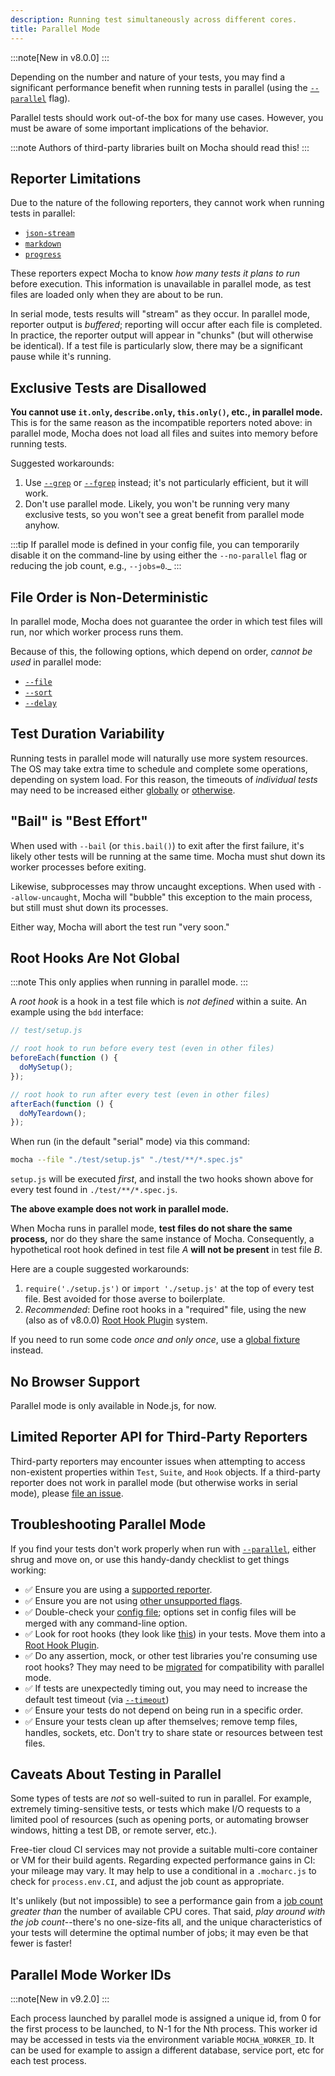 ```yaml
---
description: Running test simultaneously across different cores.
title: Parallel Mode
---
```


:::note[New in v8.0.0]
:::

Depending on the number and nature of your tests, you may find a significant performance benefit when running tests in parallel (using the [`--parallel`](../running/cli#--parallel--p) flag).

Parallel tests should work out-of-the box for many use cases.
However, you must be aware of some important implications of the behavior.

:::note
Authors of third-party libraries built on Mocha should read this!
:::

## Reporter Limitations

Due to the nature of the following reporters, they cannot work when running tests in parallel:

- [`json-stream`](../reporters/json-stream)
- [`markdown`](../reporters/markdown)
- [`progress`](../reporters/progress)

These reporters expect Mocha to know _how many tests it plans to run_ before execution.
This information is unavailable in parallel mode, as test files are loaded only when they are about to be run.

In serial mode, tests results will "stream" as they occur.
In parallel mode, reporter output is _buffered_; reporting will occur after each file is completed.
In practice, the reporter output will appear in "chunks" (but will otherwise be identical).
If a test file is particularly slow, there may be a significant pause while it's running.

## Exclusive Tests are Disallowed

**You cannot use `it.only`, `describe.only`, `this.only()`, etc., in parallel mode.**
This is for the same reason as the incompatible reporters noted above: in parallel mode, Mocha does not load all files and suites into memory before running tests.

Suggested workarounds:

1. Use [`--grep`](../running/cli#--grep-regexp--g-regexp) or [`--fgrep`](../running/cli#--fgrep-string--f-string) instead; it's not particularly efficient, but it will work.
1. Don't use parallel mode.
   Likely, you won't be running very many exclusive tests, so you won't see a great benefit from parallel mode anyhow.

:::tip
If parallel mode is defined in your config file, you can temporarily disable it on the command-line by using either the `--no-parallel` flag or reducing the job count, e.g., `--jobs=0`.\_
:::

## File Order is Non-Deterministic

In parallel mode, Mocha does not guarantee the order in which test files will run, nor which worker process runs them.

Because of this, the following options, which depend on order, _cannot be used_ in parallel mode:

- [`--file`](../running/cli#--file-file)
- [`--sort`](../running/cli#--sort--s)
- [`--delay`](../running/cli#--delay)

## Test Duration Variability

Running tests in parallel mode will naturally use more system resources.
The OS may take extra time to schedule and complete some operations, depending on system load.
For this reason, the timeouts of _individual tests_ may need to be increased either [globally](../running/cli#--timeout-ms--t-ms) or [otherwise](./timeouts).

## "Bail" is "Best Effort"

When used with `--bail` (or `this.bail()`) to exit after the first failure, it's likely other tests will be running at the same time.
Mocha must shut down its worker processes before exiting.

Likewise, subprocesses may throw uncaught exceptions.
When used with `--allow-uncaught`, Mocha will "bubble" this exception to the main process, but still must shut down its processes.

Either way, Mocha will abort the test run "very soon."

## Root Hooks Are Not Global

:::note
This only applies when running in parallel mode.
:::

A _root hook_ is a hook in a test file which is _not defined_ within a suite.
An example using the `bdd` interface:

```js
// test/setup.js

// root hook to run before every test (even in other files)
beforeEach(function () {
  doMySetup();
});

// root hook to run after every test (even in other files)
afterEach(function () {
  doMyTeardown();
});
```

When run (in the default "serial" mode) via this command:

```bash
mocha --file "./test/setup.js" "./test/**/*.spec.js"
```

`setup.js` will be executed _first_, and install the two hooks shown above for every test found in `./test/**/*.spec.js`.

**The above example does not work in parallel mode.**

When Mocha runs in parallel mode, **test files do not share the same process,** nor do they share the same instance of Mocha.
Consequently, a hypothetical root hook defined in test file _A_ **will not be present** in test file _B_.

Here are a couple suggested workarounds:

1. `require('./setup.js')` or `import './setup.js'` at the top of every test file.
   Best avoided for those averse to boilerplate.
1. _Recommended_: Define root hooks in a "required" file, using the new (also as
   of v8.0.0) [Root Hook Plugin](./root-hook-plugins) system.

If you need to run some code _once and only once_, use a [global fixture](./global-fixtures) instead.

## No Browser Support

Parallel mode is only available in Node.js, for now.

## Limited Reporter API for Third-Party Reporters

Third-party reporters may encounter issues when attempting to access non-existent properties within `Test`, `Suite`, and `Hook` objects.
If a third-party reporter does not work in parallel mode (but otherwise works in serial mode), please [file an issue](https://github.com/mochajs/mocha/issues/new).

## Troubleshooting Parallel Mode

If you find your tests don't work properly when run with [`--parallel`](../running/cli#--parallel--p), either shrug and move on, or use this handy-dandy checklist to get things working:

- ✅ Ensure you are using a [supported reporter](#reporter-limitations).
- ✅ Ensure you are not using [other unsupported flags](#file-order-is-non-deterministic).
- ✅ Double-check your [config file](../running/configuring); options set in config files will be merged with any command-line option.
- ✅ Look for root hooks (they look like [this](#root-hooks-are-not-global)) in your tests.
  Move them into a [Root Hook Plugin](./root-hook-plugins).
- ✅ Do any assertion, mock, or other test libraries you're consuming use root hooks? They may need to be [migrated](#migrating-a-library-to-use-root-hook-plugins) for compatibility with parallel mode.
- ✅ If tests are unexpectedly timing out, you may need to increase the default test timeout (via [`--timeout`](../running/cli#--timeout-ms--t-ms))
- ✅ Ensure your tests do not depend on being run in a specific order.
- ✅ Ensure your tests clean up after themselves; remove temp files, handles, sockets, etc.
  Don't try to share state or resources between test files.

## Caveats About Testing in Parallel

Some types of tests are _not_ so well-suited to run in parallel.
For example, extremely timing-sensitive tests, or tests which make I/O requests to a limited pool of resources (such as opening ports, or automating browser windows, hitting a test DB, or remote server, etc.).

Free-tier cloud CI services may not provide a suitable multi-core container or VM for their build agents.
Regarding expected performance gains in CI: your mileage may vary.
It may help to use a conditional in a `.mocharc.js` to check for `process.env.CI`, and adjust the job count as appropriate.

It's unlikely (but not impossible) to see a performance gain from a [job count](../running/cli#--jobs-count--j-count) _greater than_ the number of available CPU cores.
That said, _play around with the job count_--there's no one-size-fits all, and the unique characteristics of your tests will determine the optimal number of jobs; it may even be that fewer is faster!

## Parallel Mode Worker IDs

:::note[New in v9.2.0]
:::

Each process launched by parallel mode is assigned a unique id, from 0 for the first process to be launched, to N-1 for the Nth process.
This worker id may be accessed in tests via the environment variable `MOCHA_WORKER_ID`.
It can be used for example to assign a different database, service port, etc for each test process.
